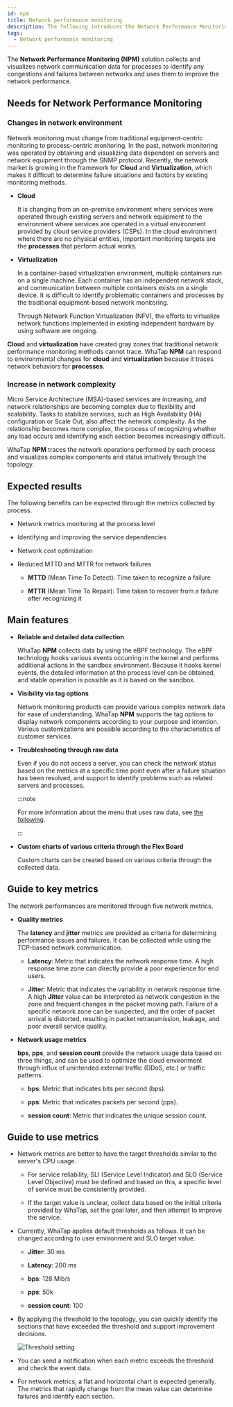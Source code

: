 ```yaml
---
id: npm
title: Network performance monitoring
description: The following introduces the Network Performance Monitoring.
tags:
  - Network performance monitoring
---
```


The **Network Performance Monitoring (NPM)** solution collects and visualizes network communication data for processes to identify any congestions and failures between networks and uses them to improve the network performance.

## Needs for Network Performance Monitoring

### Changes in network environment

Network monitoring must change from traditional equipment-centric monitoring to process-centric monitoring. In the past, network monitoring was operated by obtaining and visualizing data dependent on servers and network equipment through the SNMP protocol. Recently, the network market is growing in the framework for **Cloud** and **Virtualization**, which makes it difficult to determine failure situations and factors by existing monitoring methods.

-   **Cloud**

    It is changing from an on-premise environment where services were operated through existing servers and network equipment to the environment where services are operated in a virtual environment provided by cloud service providers (CSPs). In the cloud environment where there are no physical entities, important monitoring targets are the **processes** that perform actual works.

-   **Virtualization**

    In a container-based virtualization environment, multiple containers run on a single machine. Each container has an independent network stack, and communication between multiple containers exists on a single device. It is difficult to identify problematic containers and processes by the traditional equipment-based network monitoring.

    Through Network Function Virtualization (NFV), the efforts to virtualize network functions implemented in existing independent hardware by using software are ongoing.

**Cloud** and **virtualization** have created gray zones that traditional network performance monitoring methods cannot trace. WhaTap **NPM** can respond to environmental changes for **cloud** and **virtualization** because it traces network behaviors for **processes**.

### Increase in network complexity

Micro Service Architecture (MSA)-based services are increasing, and network relationships are becoming complex due to flexibility and scalability. Tasks to stabilize services, such as High Availability (HA) configuration or Scale Out, also affect the network complexity. As the relationship becomes more complex, the process of recognizing whether any load occurs and identifying each section becomes increasingly difficult.

WhaTap **NPM** traces the network operations performed by each process and visualizes complex components and status intuitively through the topology.

## Expected results

The following benefits can be expected through the metrics collected by process.

-   Network metrics monitoring at the process level

-   Identifying and improving the service dependencies

-   Network cost optimization

-   Reduced MTTD and MTTR for network failures

    -   **MTTD** (Mean Time To Detect): Time taken to recognize a failure

    -   **MTTR** (Mean Time To Repair): Time taken to recover from a failure after recognizing it

## Main features

-   **Reliable and detailed data collection**

    WhaTap **NPM** collects data by using the eBPF technology. The eBPF technology hooks various events occurring in the kernel and performs additional actions in the sandbox environment. Because it hooks kernel events, the detailed information at the process level can be obtained, and stable operation is possible as it is based on the sandbox.

-   **Visibility via tag options**

    Network monitoring products can provide various complex network data for ease of understanding. WhaTap **NPM** supports the tag options to display network components according to your purpose and intention. Various customizations are possible according to the characteristics of customer services.

-   **Troubleshooting through raw data**

    Even if you do not access a server, you can check the network status based on the metrics at a specific time point even after a failure situation has been resolved, and support to identify problems such as related servers and processes.

    :::note

    For more information about the menu that uses raw data, see [the following](npm/analysis-tcp-udp-sessions).

    :::

-   **Custom charts of various criteria through the Flex Board**

    Custom charts can be created based on various criteria through the collected data.

## Guide to key metrics

The network performances are monitored through five network metrics.

-   **Quality metrics**

    The **latency** and **jitter** metrics are provided as criteria for determining performance issues and failures. It can be collected while using the TCP-based network communication.

    -   **Latency**: Metric that indicates the network response time. A high response time zone can directly provide a poor experience for end users.

    -   **Jitter**: Metric that indicates the variability in network response time. A high **Jitter** value can be interpreted as network congestion in the zone and frequent changes in the packet moving path. Failure of a specific network zone can be suspected, and the order of packet arrival is distorted, resulting in packet retransmission, leakage, and poor overall service quality.

-   **Network usage metrics**

    **bps**, **pps**, and **session count** provide the network usage data based on three things, and can be used to optimize the cloud environment through influx of unintended external traffic (DDoS, etc.) or traffic patterns.

    -   **bps**: Metric that indicates bits per second (bps).

    -   **pps**: Metric that indicates packets per second (pps).

    -   **session count**: Metric that indicates the unique session count.

## Guide to use metrics

-   Network metrics are better to have the target thresholds similar to the server's CPU usage.

    -   For service reliability, SLI (Service Level Indicator) and SLO (Service Level Objective) must be defined and based on this, a specific level of service must be consistently provided.

    -   If the target value is unclear, collect data based on the initial criteria provided by WhaTap, set the goal later, and then attempt to improve the service.

-   Currently, WhaTap applies default thresholds as follows. It can be changed according to user environment and SLO target value.

    -   **Jitter**: 30 ms

    -   **Latency**: 200 ms

    -   **bps**: 128 Mib/s

    -   **pps**: 50k

    -   **session count**: 100

-   By applying the threshold to the topology, you can quickly identify the sections that have exceeded the threshold and support improvement decisions.

    ![Threshold setting](/img/npm-threshold-sample.png)

-   You can send a notification when each metric exceeds the threshold and check the event data.

-   For network metrics, a flat and horizontal chart is expected generally. The metrics that rapidly change from the mean value can determine failures and identify each section.
